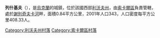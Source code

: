 {{coord|50|27|36|N|24|6|10|E|scale:100000|display=title}}

'''列什基夫'''（{{lang-uk|Лешків}}），是[[烏克蘭|烏克蘭]]的城鎮，位於該國西部[[利沃夫州|利沃夫州]]，由[[索卡爾區|索卡爾區]]負責管轄，處於[[謝別奇夫卡河|謝別奇夫卡河]]畔，面積0.84平方公里，2001年人口343，人口密度每平方公里408.33人。

[[Category:利沃夫州村落|Category:利沃夫州村落]]
[[Category:索卡爾區村落|Category:索卡爾區村落]]


{{Lviv-geo-stub}}